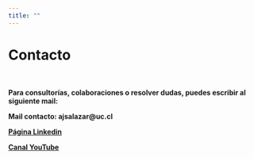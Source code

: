 ```yaml
---
title: ""
---
```


# **Contacto**

\

**Para consultorías, colaboraciones o resolver dudas, puedes escribir al siguiente mail:**

**Mail contacto: ajsalazar@uc.cl**

[**Página Linkedin**](https://www.linkedin.com/company/geostyle/)

[**Canal YouTube**](https://www.youtube.com/channel/UC3Hepnp1iAuiELS5kDGrReQ) 


